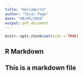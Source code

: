 ```yaml
---
title: "HelloWorld"
author: "Tejal Page"
date: "08/05/2020"
output: pdf_document
---
```


```r
knitr::opts_chunk$set(echo = TRUE)
```

## R Markdown



## This is a markdown file



